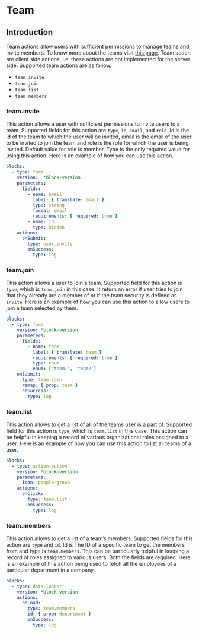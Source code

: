 # Team

## Introduction

Team actions allow users with sufficient permissions to manage teams and invite members. To know
more about the teams visit [this page](../../docs/03-guide/teams.md). Team action are client side
actions, i.e. these actions are not implemented for the server side. Supported team actions are as
follow.

- `team.invite`
- `team.join`
- `team.list`
- `team.members`

### team.invite

This action allows a user with sufficient permissions to invite users to a team. Supported fields
for this action are `type`, `id`, `email`, and `role`. Id is the id of the team to which the user
will be invited, email is the email of the user to be invited to join the team and role is the role
for which the user is being invited. Default value for role is member. Type is the only required
value for using this action. Here is an example of how you can use this action.

```yaml validate
blocks:
  - type: form
    version:  *block-version
    parameters:
      fields:
        - name: email
          label: { translate: email }
          type: string
          format: email
          requirements: { required: true }
        - name: id
          type: hidden
    actions:
      onSubmit:
        type: user.invite
        onSuccess:
          type: log
```

### team.join

This action allows a user to join a team. Supported field for this action is `type`, which is
`team.join` in this case. It return an error if user tries to join that they already are a member of
or if the team security is defined as `invite`. Here is an example of how you can use this action to
allow users to join a team selected by them.

```yaml validate
blocks:
  - type: form
    version: *block-version
    parameters:
      fields:
        - name: team
          label: { translate: team }
          requirements: { required: true }
          type: enum
          enum: ['team1', 'team2']
    onSubmit:
      type: team.join
      remap: { prop: team }
      onSuccess:
        type: log
```

### team.list

This action allows to get a list of all of the teams user is a part of. Supported field for this
action is `type`, which is `team.list` in this case. This action can be helpful in keeping a record
of various organizational roles assigned to a user. Here is an example of how you can use this
action to list all teams of a user.

```yaml validate
blocks:
  - type: action-button
    version: *block-version
    parameters:
      icon: people-group
    actions:
      onClick:
        type: team.list
        onSuccess:
          type: log
```

### team.members

This action allows to get a list of a team’s members. Supported fields for this action are `type`
and `id`. Id is The ID of a specific team to get the members from and type is `team.members`. This
can be particularly helpful in keeping a record of roles assigned to various users. Both the fields
are required. Here is an example of this action being used to fetch all the employees of a
particular department in a company.

```yaml validate
blocks:
  - type: data-loader
    version: *block-version
    actions:
      onLoad:
        type: team.members
        id: { prop: department }
        onSuccess:
          type: log
```
